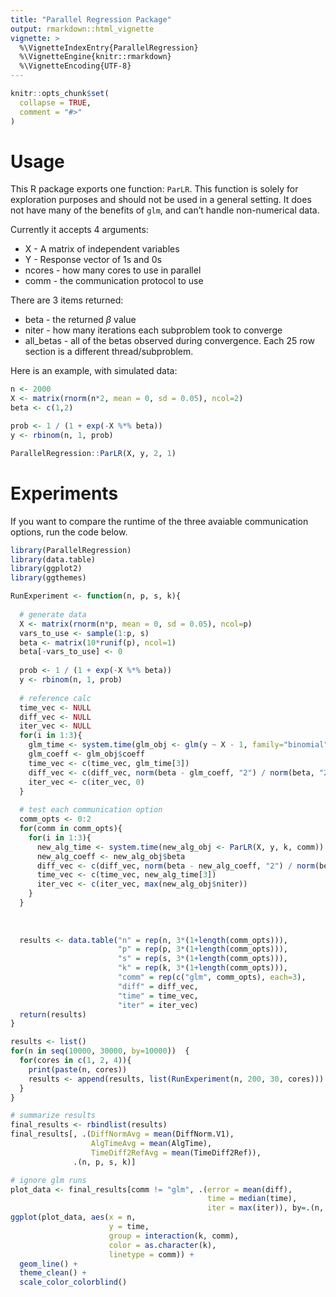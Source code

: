 ```yaml
---
title: "Parallel Regression Package"
output: rmarkdown::html_vignette
vignette: >
  %\VignetteIndexEntry{ParallelRegression}
  %\VignetteEngine{knitr::rmarkdown}
  %\VignetteEncoding{UTF-8}
---
```


```r
knitr::opts_chunk$set(
  collapse = TRUE,
  comment = "#>"
)
```

# Usage

This R package exports one function: `ParLR`. This function is solely for exploration purposes and should not be used in a general setting. It does not have many of the benefits of `glm`, and can't handle non-numerical data.

Currently it accepts 4 arguments:

- X - A matrix of independent variables
- Y - Response vector of 1s and 0s
- ncores - how many cores to use in parallel
- comm - the communication protocol to use

There are 3 items returned:

- beta - the returned $\beta$ value
- niter - how many iterations each subproblem took to converge
- all_betas - all of the betas observed during convergence. Each 25 row section is a different thread/subproblem.

Here is an example, with simulated data:
```r
n <- 2000
X <- matrix(rnorm(n*2, mean = 0, sd = 0.05), ncol=2)
beta <- c(1,2)

prob <- 1 / (1 + exp(-X %*% beta))
y <- rbinom(n, 1, prob)

ParallelRegression::ParLR(X, y, 2, 1)
```
# Experiments

If you want to compare the runtime of the three avaiable communication options, run the code below.

```r
library(ParallelRegression)
library(data.table)
library(ggplot2)
library(ggthemes)

RunExperiment <- function(n, p, s, k){
  
  # generate data
  X <- matrix(rnorm(n*p, mean = 0, sd = 0.05), ncol=p)
  vars_to_use <- sample(1:p, s)
  beta <- matrix(10*runif(p), ncol=1)
  beta[-vars_to_use] <- 0
  
  prob <- 1 / (1 + exp(-X %*% beta))
  y <- rbinom(n, 1, prob)
  
  # reference calc
  time_vec <- NULL
  diff_vec <- NULL
  iter_vec <- NULL
  for(i in 1:3){
    glm_time <- system.time(glm_obj <- glm(y ~ X - 1, family="binomial"))
    glm_coeff <- glm_obj$coeff
    time_vec <- c(time_vec, glm_time[3])
    diff_vec <- c(diff_vec, norm(beta - glm_coeff, "2") / norm(beta, "2"))
    iter_vec <- c(iter_vec, 0)
  }
  
  # test each communication option
  comm_opts <- 0:2
  for(comm in comm_opts){
    for(i in 1:3){
      new_alg_time <- system.time(new_alg_obj <- ParLR(X, y, k, comm))
      new_alg_coeff <- new_alg_obj$beta 
      diff_vec <- c(diff_vec, norm(beta - new_alg_coeff, "2") / norm(beta, "2"))
      time_vec <- c(time_vec, new_alg_time[3])
      iter_vec <- c(iter_vec, max(new_alg_obj$niter))
    }
  }
  
  
  
  results <- data.table("n" = rep(n, 3*(1+length(comm_opts))),
                        "p" = rep(p, 3*(1+length(comm_opts))),
                        "s" = rep(s, 3*(1+length(comm_opts))),
                        "k" = rep(k, 3*(1+length(comm_opts))),
                        "comm" = rep(c("glm", comm_opts), each=3),
                        "diff" = diff_vec,
                        "time" = time_vec,
                        "iter" = iter_vec)
  return(results)
}

results <- list()
for(n in seq(10000, 30000, by=10000))  {
  for(cores in c(1, 2, 4)){
    print(paste(n, cores))
    results <- append(results, list(RunExperiment(n, 200, 30, cores)))
  }
}

# summarize results
final_results <- rbindlist(results)
final_results[, .(DiffNormAvg = mean(DiffNorm.V1),
                  AlgTimeAvg = mean(AlgTime),
                  TimeDiff2RefAvg = mean(TimeDiff2Ref)),
              .(n, p, s, k)]

# ignore glm runs
plot_data <- final_results[comm != "glm", .(error = mean(diff),
                                            time = median(time),
                                            iter = max(iter)), by=.(n, p, s, k, comm)]
ggplot(plot_data, aes(x = n,
                      y = time,
                      group = interaction(k, comm),
                      color = as.character(k),
                      linetype = comm)) +
  geom_line() +
  theme_clean() +
  scale_color_colorblind()
```
